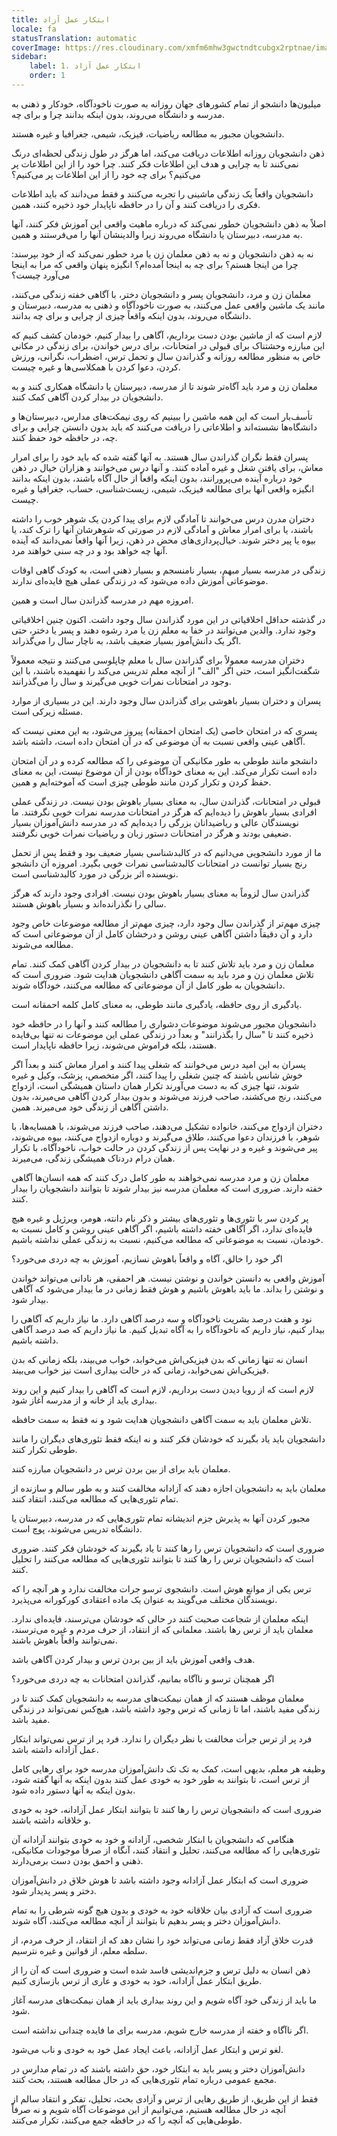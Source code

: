 ```yaml
---
title: ابتکار عمل آزاد
locale: fa
statusTranslation: automatic
coverImage: https://res.cloudinary.com/xmfm6mhw3gwctndtcubgx2rptnae/image/upload/v1740337243/small_cover_educacion_fundamental_a051170f1c.webp
sidebar:
    label: 1. ابتکار عمل آزاد
    order: 1
---
```

میلیون‌ها دانشجو از تمام کشورهای جهان روزانه به صورت ناخودآگاه، خودکار و ذهنی به مدرسه و دانشگاه می‌روند، بدون اینکه بدانند چرا و برای چه.

دانشجویان مجبور به مطالعه ریاضیات، فیزیک، شیمی، جغرافیا و غیره هستند.

ذهن دانشجویان روزانه اطلاعات دریافت می‌کند، اما هرگز در طول زندگی لحظه‌ای درنگ نمی‌کنند تا به چرایی و هدف این اطلاعات فکر کنند. چرا خود را از این اطلاعات پر می‌کنیم؟ برای چه خود را از این اطلاعات پر می‌کنیم؟

دانشجویان واقعاً یک زندگی ماشینی را تجربه می‌کنند و فقط می‌دانند که باید اطلاعات فکری را دریافت کنند و آن را در حافظه ناپایدار خود ذخیره کنند، همین.

اصلاً به ذهن دانشجویان خطور نمی‌کند که درباره ماهیت واقعی این آموزش فکر کنند، آنها به مدرسه، دبیرستان یا دانشگاه می‌روند زیرا والدینشان آنها را می‌فرستند و همین.

نه به ذهن دانشجویان و نه به ذهن معلمان زن یا مرد خطور نمی‌کند که از خود بپرسند: چرا من اینجا هستم؟ برای چه به اینجا آمده‌ام؟ انگیزه پنهان واقعی که مرا به اینجا می‌آورد چیست؟

معلمان زن و مرد، دانشجویان پسر و دانشجویان دختر، با آگاهی خفته زندگی می‌کنند، مانند یک ماشین واقعی عمل می‌کنند، به صورت ناخودآگاه و ذهنی به مدرسه، دبیرستان و دانشگاه می‌روند، بدون اینکه واقعاً چیزی از چرایی و برای چه بدانند.

لازم است که از ماشین بودن دست برداریم، آگاهی را بیدار کنیم، خودمان کشف کنیم که این مبارزه وحشتناک برای قبولی در امتحانات، برای درس خواندن، برای زندگی در مکانی خاص به منظور مطالعه روزانه و گذراندن سال و تحمل ترس، اضطراب، نگرانی، ورزش کردن، دعوا کردن با همکلاسی‌ها و غیره چیست.

معلمان زن و مرد باید آگاه‌تر شوند تا از مدرسه، دبیرستان یا دانشگاه همکاری کنند و به دانشجویان در بیدار کردن آگاهی کمک کنند.

تأسف‌بار است که این همه ماشین را ببینیم که روی نیمکت‌های مدارس، دبیرستان‌ها و دانشگاه‌ها نشسته‌اند و اطلاعاتی را دریافت می‌کنند که باید بدون دانستن چرایی و برای چه، در حافظه خود حفظ کنند.

پسران فقط نگران گذراندن سال هستند. به آنها گفته شده که باید خود را برای امرار معاش، برای یافتن شغل و غیره آماده کنند. و آنها درس می‌خوانند و هزاران خیال در ذهن خود درباره آینده می‌پرورانند، بدون اینکه واقعاً از حال آگاه باشند، بدون اینکه بدانند انگیزه واقعی آنها برای مطالعه فیزیک، شیمی، زیست‌شناسی، حساب، جغرافیا و غیره چیست.

دختران مدرن درس می‌خوانند تا آمادگی لازم برای پیدا کردن یک شوهر خوب را داشته باشند، یا برای امرار معاش و آمادگی لازم در صورتی که شوهرشان آنها را ترک کند، یا بیوه یا پیر دختر شوند. خیال‌پردازی‌های محض در ذهن، زیرا آنها واقعاً نمی‌دانند که آینده آنها چه خواهد بود و در چه سنی خواهند مرد.

زندگی در مدرسه بسیار مبهم، بسیار نامنسجم و بسیار ذهنی است، به کودک گاهی اوقات موضوعاتی آموزش داده می‌شود که در زندگی عملی هیچ فایده‌ای ندارند.

امروزه مهم در مدرسه گذراندن سال است و همین.

در گذشته حداقل اخلاقیاتی در این مورد گذراندن سال وجود داشت. اکنون چنین اخلاقیاتی وجود ندارد. والدین می‌توانند در خفا به معلم زن یا مرد رشوه دهند و پسر یا دختر، حتی اگر یک دانش‌آموز بسیار ضعیف باشد، به ناچار سال را می‌گذراند.

دختران مدرسه معمولاً برای گذراندن سال با معلم چاپلوسی می‌کنند و نتیجه معمولاً شگفت‌انگیز است، حتی اگر "الف" از آنچه معلم تدریس می‌کند را نفهمیده باشند، با این وجود در امتحانات نمرات خوبی می‌گیرند و سال را می‌گذرانند.

پسران و دختران بسیار باهوشی برای گذراندن سال وجود دارند. این در بسیاری از موارد مسئله زیرکی است.

پسری که در امتحان خاصی (یک امتحان احمقانه) پیروز می‌شود، به این معنی نیست که آگاهی عینی واقعی نسبت به آن موضوعی که در آن امتحان داده است، داشته باشد.

دانشجو مانند طوطی به طور مکانیکی آن موضوعی را که مطالعه کرده و در آن امتحان داده است تکرار می‌کند. این به معنای خودآگاه بودن از آن موضوع نیست، این به معنای حفظ کردن و تکرار کردن مانند طوطی چیزی است که آموخته‌ایم و همین.

قبولی در امتحانات، گذراندن سال، به معنای بسیار باهوش بودن نیست. در زندگی عملی افرادی بسیار باهوش را دیده‌ایم که هرگز در امتحانات مدرسه نمرات خوبی نگرفتند. ما نویسندگان عالی و ریاضیدانان بزرگی را دیده‌ایم که در مدرسه دانش‌آموزان بسیار ضعیفی بودند و هرگز در امتحانات دستور زبان و ریاضیات نمرات خوبی نگرفتند.

ما از مورد دانشجویی می‌دانیم که در کالبدشناسی بسیار ضعیف بود و فقط پس از تحمل رنج بسیار توانست در امتحانات کالبدشناسی نمرات خوبی بگیرد. امروزه آن دانشجو نویسنده اثر بزرگی در مورد کالبدشناسی است.

گذراندن سال لزوماً به معنای بسیار باهوش بودن نیست. افرادی وجود دارند که هرگز سالی را نگذرانده‌اند و بسیار باهوش هستند.

چیزی مهم‌تر از گذراندن سال وجود دارد، چیزی مهم‌تر از مطالعه موضوعات خاص وجود دارد و آن دقیقاً داشتن آگاهی عینی روشن و درخشان کامل از آن موضوعاتی است که مطالعه می‌شوند.

معلمان زن و مرد باید تلاش کنند تا به دانشجویان در بیدار کردن آگاهی کمک کنند. تمام تلاش معلمان زن و مرد باید به سمت آگاهی دانشجویان هدایت شود. ضروری است که دانشجویان به طور کامل از آن موضوعاتی که مطالعه می‌کنند، خودآگاه شوند.

یادگیری از روی حافظه، یادگیری مانند طوطی، به معنای کامل کلمه احمقانه است.

دانشجویان مجبور می‌شوند موضوعات دشواری را مطالعه کنند و آنها را در حافظه خود ذخیره کنند تا "سال را بگذرانند" و بعداً در زندگی عملی این موضوعات نه تنها بی‌فایده هستند، بلکه فراموش می‌شوند، زیرا حافظه ناپایدار است.

پسران به این امید درس می‌خوانند که شغلی پیدا کنند و امرار معاش کنند و بعداً اگر خوش شانس باشند که چنین شغلی را پیدا کنند، اگر متخصص، پزشک، وکیل و غیره شوند، تنها چیزی که به دست می‌آورند تکرار همان داستان همیشگی است، ازدواج می‌کنند، رنج می‌کشند، صاحب فرزند می‌شوند و بدون بیدار کردن آگاهی می‌میرند، بدون داشتن آگاهی از زندگی خود می‌میرند. همین.

دختران ازدواج می‌کنند، خانواده تشکیل می‌دهند، صاحب فرزند می‌شوند، با همسایه‌ها، با شوهر، با فرزندان دعوا می‌کنند، طلاق می‌گیرند و دوباره ازدواج می‌کنند، بیوه می‌شوند، پیر می‌شوند و غیره و در نهایت پس از زندگی کردن در حالت خواب، ناخودآگاه، با تکرار همان درام دردناک همیشگی زندگی، می‌میرند.

معلمان زن و مرد مدرسه نمی‌خواهند به طور کامل درک کنند که همه انسان‌ها آگاهی خفته دارند. ضروری است که معلمان مدرسه نیز بیدار شوند تا بتوانند دانشجویان را بیدار کنند.

پر کردن سر با تئوری‌ها و تئوری‌های بیشتر و ذکر نام دانته، هومر، ویرژیل و غیره هیچ فایده‌ای ندارد، اگر آگاهی خفته داشته باشیم، اگر آگاهی عینی روشن و کامل نسبت به خودمان، نسبت به موضوعاتی که مطالعه می‌کنیم، نسبت به زندگی عملی نداشته باشیم.

اگر خود را خالق، آگاه و واقعاً باهوش نسازیم، آموزش به چه دردی می‌خورد؟

آموزش واقعی به دانستن خواندن و نوشتن نیست. هر احمقی، هر نادانی می‌تواند خواندن و نوشتن را بداند. ما باید باهوش باشیم و هوش فقط زمانی در ما بیدار می‌شود که آگاهی بیدار شود.

نود و هفت درصد بشریت ناخودآگاه و سه درصد آگاهی دارد. ما نیاز داریم که آگاهی را بیدار کنیم، نیاز داریم که ناخودآگاه را به آگاه تبدیل کنیم. ما نیاز داریم که صد درصد آگاهی داشته باشیم.

انسان نه تنها زمانی که بدن فیزیکی‌اش می‌خوابد، خواب می‌بیند، بلکه زمانی که بدن فیزیکی‌اش نمی‌خوابد، زمانی که در حالت بیداری است نیز خواب می‌بیند.

لازم است که از رویا دیدن دست برداریم، لازم است که آگاهی را بیدار کنیم و این روند بیداری باید از خانه و از مدرسه آغاز شود.

تلاش معلمان باید به سمت آگاهی دانشجویان هدایت شود و نه فقط به سمت حافظه.

دانشجویان باید یاد بگیرند که خودشان فکر کنند و نه اینکه فقط تئوری‌های دیگران را مانند طوطی تکرار کنند.

معلمان باید برای از بین بردن ترس در دانشجویان مبارزه کنند.

معلمان باید به دانشجویان اجازه دهند که آزادانه مخالفت کنند و به طور سالم و سازنده از تمام تئوری‌هایی که مطالعه می‌کنند، انتقاد کنند.

مجبور کردن آنها به پذیرش جزم اندیشانه تمام تئوری‌هایی که در مدرسه، دبیرستان یا دانشگاه تدریس می‌شوند، پوچ است.

ضروری است که دانشجویان ترس را رها کنند تا یاد بگیرند که خودشان فکر کنند. ضروری است که دانشجویان ترس را رها کنند تا بتوانند تئوری‌هایی که مطالعه می‌کنند را تحلیل کنند.

ترس یکی از موانع هوش است. دانشجوی ترسو جرات مخالفت ندارد و هر آنچه را که نویسندگان مختلف می‌گویند به عنوان یک ماده اعتقادی کورکورانه می‌پذیرد.

اینکه معلمان از شجاعت صحبت کنند در حالی که خودشان می‌ترسند، فایده‌ای ندارد. معلمان باید از ترس رها باشند. معلمانی که از انتقاد، از حرف مردم و غیره می‌ترسند، نمی‌توانند واقعاً باهوش باشند.

هدف واقعی آموزش باید از بین بردن ترس و بیدار کردن آگاهی باشد.

اگر همچنان ترسو و ناآگاه بمانیم، گذراندن امتحانات به چه دردی می‌خورد؟

معلمان موظف هستند که از همان نیمکت‌های مدرسه به دانشجویان کمک کنند تا در زندگی مفید باشند، اما تا زمانی که ترس وجود داشته باشد، هیچ‌کس نمی‌تواند در زندگی مفید باشد.

فرد پر از ترس جرأت مخالفت با نظر دیگران را ندارد. فرد پر از ترس نمی‌تواند ابتکار عمل آزادانه داشته باشد.

وظیفه هر معلم، بدیهی است، کمک به تک تک دانش‌آموزان مدرسه خود برای رهایی کامل از ترس است، تا بتوانند به طور خود به خودی عمل کنند بدون اینکه به آنها گفته شود، بدون اینکه به آنها دستور داده شود.

ضروری است که دانشجویان ترس را رها کنند تا بتوانند ابتکار عمل آزادانه، خود به خودی و خلاقانه داشته باشند.

هنگامی که دانشجویان با ابتکار شخصی، آزادانه و خود به خودی بتوانند آزادانه آن تئوری‌هایی را که مطالعه می‌کنند، تحلیل و انتقاد کنند، آنگاه از صرفاً موجودات مکانیکی، ذهنی و احمق بودن دست برمی‌دارند.

ضروری است که ابتکار عمل آزادانه وجود داشته باشد تا هوش خلاق در دانش‌آموزان دختر و پسر پدیدار شود.

ضروری است که آزادی بیان خلاقانه خود به خودی و بدون هیچ گونه شرطی را به تمام دانش‌آموزان دختر و پسر بدهیم تا بتوانند از آنچه مطالعه می‌کنند، آگاه شوند.

قدرت خلاق آزاد فقط زمانی می‌تواند خود را نشان دهد که از انتقاد، از حرف مردم، از سلطه معلم، از قوانین و غیره نترسیم.

ذهن انسان به دلیل ترس و جزم‌اندیشی فاسد شده است و ضروری است که آن را از طریق ابتکار عمل آزادانه، خود به خودی و عاری از ترس بازسازی کنیم.

ما باید از زندگی خود آگاه شویم و این روند بیداری باید از همان نیمکت‌های مدرسه آغاز شود.

اگر ناآگاه و خفته از مدرسه خارج شویم، مدرسه برای ما فایده چندانی نداشته است.

لغو ترس و ابتکار عمل آزادانه، باعث ایجاد عمل خود به خودی و ناب می‌شود.

دانش‌آموزان دختر و پسر باید به ابتکار خود، حق داشته باشند که در تمام مدارس در مجمع عمومی درباره تمام تئوری‌هایی که در حال مطالعه هستند، بحث کنند.

فقط از این طریق، از طریق رهایی از ترس و آزادی بحث، تحلیل، تفکر و انتقاد سالم از آنچه در حال مطالعه هستیم، می‌توانیم از این موضوعات آگاه شویم و نه صرفاً طوطی‌هایی که آنچه را که در حافظه جمع می‌کنند، تکرار می‌کنند.

